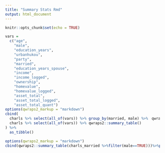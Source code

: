 ```yaml
---
title: "Summary Stats Rmd"
output: html_document
---
```


```r
knitr::opts_chunk$set(echo = TRUE)
```

```r
vars = 
  c("age",
    "male",
    "education_years",
    "urbanhukou",
    "party",
    "married",
    "education_years_spouse",
    "income",
    "income_logged",
    "ownership",
    "homevalue",
    "homevalue_logged",
    "asset_total",
    "asset_total_logged",
    "asset_total_quant")
options(qwraps2_markup = "markdown") 
cbind(
  charls %>% select(all_of(vars)) %>% group_by(married, male) %>%　qwraps2::summary_table(),
  charls %>% select(all_of(vars)) %>% qwraps2::summary_table()
) %>%
  as_tibble()
```

```r
options(qwraps2_markup = "markdown") 
cbind(qwraps2::summary_table(charls_married %>%filter(male==TRUE)))%>%print()
```


